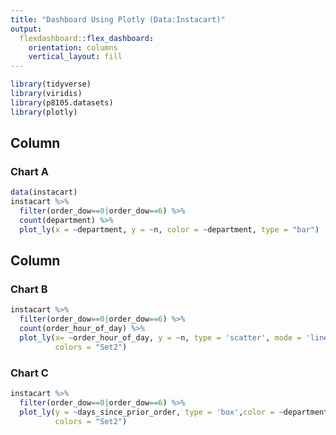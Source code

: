 ```yaml
---
title: "Dashboard Using Plotly (Data:Instacart)"
output: 
  flexdashboard::flex_dashboard:
    orientation: columns
    vertical_layout: fill
---
```


```r
library(tidyverse)
library(viridis)
library(p8105.datasets)
library(plotly)
```



Column {data-width=500}
-----------------------------------------------------------------------

### Chart A

```r

data(instacart)
instacart %>% 
  filter(order_dow==0|order_dow==6) %>% 
  count(department) %>% 
  plot_ly(x = ~department, y = ~n, color = ~department, type = "bar")
```

Column {data-width=500}
-----------------------------------------------------------------------

### Chart B

```r
instacart %>% 
  filter(order_dow==0|order_dow==6) %>% 
  count(order_hour_of_day) %>% 
  plot_ly(x= ~order_hour_of_day, y = ~n, type = 'scatter', mode = 'lines',
          colors = "Set2")
```

### Chart C

```r
instacart %>% 
  filter(order_dow==0|order_dow==6) %>% 
  plot_ly(y = ~days_since_prior_order, type = 'box',color = ~department,
          colors = "Set2")
```